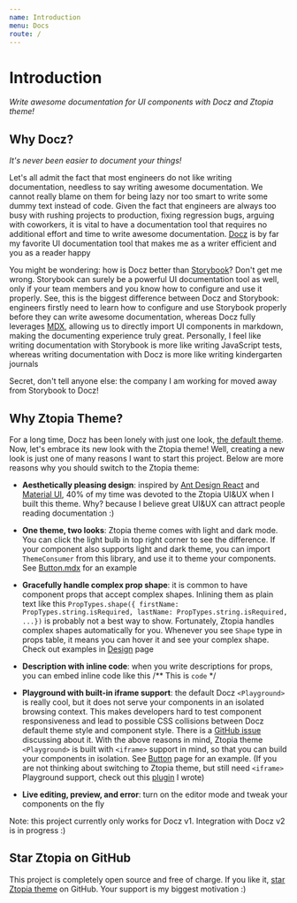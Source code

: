 ```yaml
---
name: Introduction
menu: Docs
route: /
---
```


# Introduction

_Write awesome documentation for UI components with Docz and Ztopia theme!_

## Why Docz?

_It's never been easier to document your things!_

Let's all admit the fact that most engineers do not like writing documentation,
needless to say writing awesome documentation. We cannot really blame on them
for being lazy nor too smart to write some dummy text instead of code.
Given the fact that engineers are always too busy with rushing projects to production,
fixing regression bugs, arguing with coworkers, it is vital to have a documentation
tool that requires no additional effort and time to write awesome documentation.
[Docz](https://www.docz.site/) is by far my favorite UI documentation tool that
makes me as a writer efficient and you as a reader happy

You might be wondering: how is Docz better than [Storybook](https://storybook.js.org/)?
Don't get me wrong. Storybook can surely be a powerful UI documentation tool as well,
only if your team members and you know how to configure and use it properly.
See, this is the biggest difference between Docz and Storybook:
engineers firstly need to learn how to configure and use Storybook properly
before they can write awesome documentation, whereas Docz fully leverages [MDX](https://mdxjs.com/),
allowing us to directly import UI components in markdown, making the documenting experience truly great.
Personally, I feel like writing documentation with Storybook is more like writing JavaScript tests,
whereas writing documentation with Docz is more like writing kindergarten journals

Secret, don't tell anyone else: the company I am working for moved away from
Storybook to Docz!

## Why Ztopia Theme?

For a long time, Docz has been lonely with just one look,
[the default theme](https://github.com/pedronauck/docz/tree/master/core/docz-theme-default).
Now, let's embrace its new look with the Ztopia theme! Well, creating a new look
is just one of many reasons I want to start this project. Below are more reasons
why you should switch to the Ztopia theme:

- **Aesthetically pleasing design**: inspired by
  [Ant Design React](https://ant.design/docs/react/introduce) and
  [Material UI](https://material-ui.com/), 40% of my time was devoted to the Ztopia UI&UX
  when I built this theme. Why? because I believe great UI&UX
  can attract people reading documentation :)

- **One theme, two looks**: Ztopia theme comes with light and dark mode. You can click
  the light bulb in top right corner to see the difference. If your component also
  supports light and dark theme, you can import `ThemeConsumer` from this library,
  and use it to theme your components.
  See [Button.mdx](https://raw.githubusercontent.com/zicodeng/docz-theme-ztopia/master/example/Button.mdx) for an example

- **Gracefully handle complex prop shape**: it is common to have component props
  that accept complex shapes. Inlining them as plain text like this
  `PropTypes.shape({ firstName: PropTypes.string.isRequired, lastName: PropTypes.string.isRequired, ...})`
  is probably not a best way to show. Fortunately, Ztopia handles complex shapes automatically for you.
  Whenever you see `Shape` type in props table, it means you can hover it
  and see your complex shape. Check out examples
  in [Design](http://docz-theme-ztopia.surge.sh/docs/design) page

- **Description with inline code**: when you write descriptions for props,
  you can embed inline code like this /\*\* This is `code` \*/

- **Playground with built-in iframe support**: the default Docz `<Playground>` is really cool,
  but it does not serve your components in an isolated browsing context.
  This makes developers hard to test component responsiveness and lead to
  possible CSS collisions between Docz default theme style and component style.
  There is a [GitHub issue](https://github.com/pedronauck/docz/issues/789) discussing about it.
  With the above reasons in mind, Ztopia theme `<Playground>` is built with `<iframe>` support in mind,
  so that you can build your components in isolation.
  See [Button](http://docz-theme-ztopia.surge.sh/components/button) page for an example.
  (If you are not thinking about switching to Ztopia theme, but still need `<iframe>` Playground support,
  check out this [plugin](https://github.com/zicodeng/docz-iframe-playground) I wrote)

- **Live editing, preview, and error**: turn on the editor mode and tweak your components on the fly

Note: this project currently only works for Docz v1. Integration with Docz v2 is in progress :)

## Star Ztopia on GitHub

This project is completely open source and free of charge. If you like it,
[star Ztopia theme](https://github.com/zicodeng/docz-theme-ztopia) on GitHub. Your support is my biggest motivation :)
